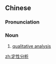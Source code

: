 ==Chinese==
{{zh-forms|type=22}}

===Pronunciation===
{{zh-pron
|m=dìngxìng fēnxī
|c=ding6 sing3 fan1 sik1
|cat=n
}}

===Noun===
{{zh-noun}}

# [[qualitative analysis]]

[[zh:定性分析]]